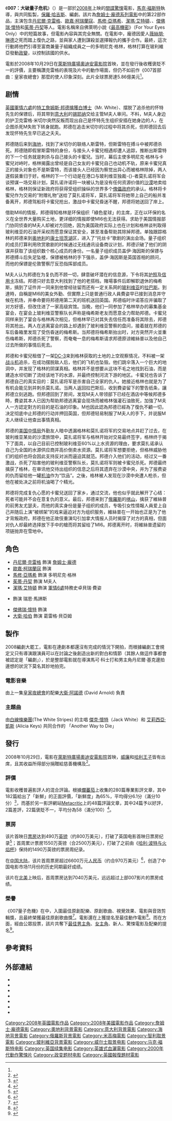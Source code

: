 {{refimprove|time=2017-01-23T09:29:55+00:00}}
{{noteTA
|G1=Movie
|G2=Show
|G3=James Bond
|T=zh-cn:007：大破量子危机; zh-tw:007量子危機; zh-hk:新鐵金剛之量子殺機;
|1=zh-cn:索尼; zh-tw:新力; zh-hk:新力;
|2=zh-cn:黑山共和国; zh-tw:蒙特內哥羅; zh-hk:黑山共和國;
|3=zh-hans:刻录机; zh-hant:燒錄器;
|4=zh-hans:笔记本电脑; zh-hant:筆記型電腦; 
|5=zh-cn:米切尔;zh-tw:米契;
|6=zh-cn:斯雷特;zh-tw:史萊特;
|7=zh-cn:梅希斯;zh-tw:馬瑟;
}}
{{Infobox film
|name = 007量子危機
|original_name  = ''Quantum of Solace''
|image = Quantum_of_Solace.jpg
|caption = 劇院發行海報
| director = [[馬克·福斯特|馬克·福斯特]]
| producer = 
  {{plainlist |
*{{link-en|麥克·G·威爾森|Michael G. Wilson}}
*{{link-en|芭芭拉·布拉格利|Barbara Broccoli}}}}
| writer = 
  {{plainlist |
*[[保羅·哈吉斯|保羅·哈吉斯]]
*{{link-en|尼爾·普維斯與羅伯·韋德|Neal Purvis and Robert Wade|尼爾·普維斯<br />羅伯·韋德}}}}
| based_on = {{Based on|[[詹姆士·龐德|詹姆士·龐德]]|[[伊恩·佛萊明|伊恩·佛萊明]]}}
|starring = 
  {{plainlist |
*[[丹尼爾·克雷格|丹尼爾·克雷格]]
*[[歐嘉·柯瑞蘭寇|歐嘉·柯瑞蘭寇]]
*[[馬修·亞瑪希|馬修·亞瑪希]]
*[[潔瑪·艾特頓|潔瑪·艾特頓]]
*{{link-en|吉安卡羅·吉安尼尼|Giancarlo Giannini}}
*[[傑佛瑞·懷特|傑佛瑞·懷特]]
*[[茱蒂·丹契|茱蒂·丹契]]
}}
| music = [[大衛·阿諾德|大衛·阿諾德]]
| cinematography = {{link-en|羅貝托·歇佛|Roberto Schaefer}}
| editing = 
  {{plainlist |
*{{link-en|麥特·奇斯|Matt Chesse}}
*{{link-en|理察·皮爾森 (剪輯師)|Richard Pearson (film editor)|瑞克·皮爾森}}}}
| studio = {{link-en|Eon製片公司|Eon Productions}}
| distributor = 
  {{plainlist |
*[[米高梅|米高梅]]
*[[哥倫比亞影業|哥倫比亞影業]]}}
| released = {{Film date|2008|10|29|倫敦首映|2008|10|31|英國|2008|11|14|美國|2008|11|05|中国大陆}}
| runtime = 106分鐘
| country = {{plainlist|
* {{英国电影}}<ref name=bfi>{{cite web|url=http://www.bfi.org.uk/films-tv-people/4ce2b8bf92120|title=Quantum of Solace (2008)|work=[[British_Film_Institute|British Film Institute]]|accessdate=2016-05-29|archive-url=https://web.archive.org/web/20160816184744/http://www.bfi.org.uk/films-tv-people/4ce2b8bf92120|archive-date=2016-08-16|dead-url=no}}</ref>
* {{美國電影產地}}<ref name=bfi/>
}}
| language = [[英語|英語]]<br />[[意大利語|意大利語]]
| sarft_id = {{电审|进|2008|36}}
| budget = 2億美元<ref name="bo"/>
| gross = 5.86億美元<ref name="bo">{{cite web|title=Quantum of Solace (2008)|url=http://www.boxofficemojo.com/movies/?id=jamesbond22.htm|publisher=[[Box_Office_Mojo|Box Office Mojo]]|accessdate=2012-11-03|archive-url=https://web.archive.org/web/20091028201044/http://boxofficemojo.com/movies/?id=jamesbond22.htm|archive-date=2009-10-28|dead-url=no}}</ref>
| preceded_by  = 《[[007大战皇家赌场|007大战皇家赌场]]》
| followed_by  = 《[[007：大破天幕杀机|007：大破天幕杀机]]》
| cn_name = 007：大破量子危机
| hk_name = 新鐵金剛之量子殺機
| tw_name = 007量子危機
}}
《'''007：大破量子危机'''》（{{lang-en|''Quantum of Solace''}}）是一部於[[2008年電影|2008年]]上映的[[間諜片|間諜]][[驚悚|驚悚]]電影，[[馬克·福斯特|馬克·福斯特]]執導，{{link-en|麥克·G·威爾森|Michael G. Wilson}}與{{link-en|芭芭拉·布拉格利|Barbara Broccoli}}共同監製，[[保羅·哈吉斯|保羅·哈吉斯]]、{{link-en|尼爾·普維斯及羅伯·韋德|Neal Purvis and Robert Wade}}編劇。該片為[[詹姆士·龐德系列電影|詹姆士·龐德系列電影]]中的第22部作品，主演包含[[丹尼爾·克雷格|丹尼爾·克雷格]]、[[歐嘉·柯瑞蘭寇|歐嘉·柯瑞蘭寇]]、[[馬修·亞瑪希|馬修·亞瑪希]]、[[潔瑪·艾特頓|潔瑪·艾特頓]]、{{link-en|吉安卡羅·吉安尼尼|Giancarlo Giannini}}、[[傑佛瑞·懷特|傑佛瑞·懷特]]和[[茱蒂·丹契|茱蒂·丹契]]等人。電影名稱來自佛萊明小說《[[最高機密|最高機密]]》（For Your Eyes Only）中的短篇故事，但電影內容與其完全無關。在電影中，龐德因愛人[[薇絲朋·琳德|薇絲朋·琳德]]之死而踏上復仇之路，並與家人遭到謀殺並選擇報仇的{{link-en|卡蜜兒·蒙特斯|Camille Montes}}攜手合作。最終，這次行動將他們引導至富商兼量子組織成員之一的多明尼克·格林，格林打算在玻利維亞發動[[政變|政變]]，以控制該國的供水。

電影於2008年10月29日在[[萊斯特廣場奧迪安電影院|萊斯特廣場奧迪安電影院]]首映，並在發行後收穫褒貶不一的評價，主要稱讚克雷格的表現及片中的動作場面，但仍不如前作《007首部曲：皇家夜總會》那麼的使人印象深刻。此片全球票房達5.86億美元<ref name="bo"/>。

==  剧情==
[[英國|英國]][[軍情六處|軍情六處]]的[[特工|特工]][[詹姆斯·邦德|詹姆斯·邦德]][[007首部曲：皇家夜總會|擒獲白博士]]（Mr. White）、摆脱了追杀他的怀特先生的保镖后，将其带到[[意大利|意大利]]的[[锡耶纳|锡耶纳]]交给主管M夫人审问。不料，M夫人身边的护卫克雷格·米切尔突然反叛而现出自己是怀特先生组织安插在她身边的人，在企图杀死M失败下转身就跑。邦德在追击米切尔的过程中将其杀死，但邦德回去后发现怀特先生早已逃之夭夭。

邦德随后来到[[海地|海地]]，找到了米切尔的联络人斯雷特，但斯雷特在搏斗中被邦德杀死。邦德随即假冒斯雷特的身份，与接头人卡蜜兒相遇却遭人追踪，推断出斯雷特的下一个任务就是刺杀与自己接头的卡蜜兒。当时，幕后主使多明尼克·格林与卡蜜兒对峙时，格林揭露出曾经是自己女友的卡蜜兒自己也动机不轨，原来卡蜜兒真正的接头对象也不是斯雷特，而该接头人已经因为察觉出异心而被格林除掉，两人遂假装重归于好。格林的下一个行动是在港口与玻利维亚独裁-{}-者莫扎诺将军会谈预谋一场交易计划，莫扎诺许诺将一块被认为是没有任何资源价值的[[沙漠|沙漠]]地卖给格林，格林则保证新政府将获得受组织操纵的世界多个[[傀儡政府|傀儡政府]]的承认。格林将卡蜜兒作为交易的“附赠礼物”送给了莫扎诺将军，莫扎诺将军将她带上自己的船并准备离开，邦德驾船将卡蜜兒抢出，激战中卡蜜兒昏迷不醒，邦德将她送回了岸上。

借助MI6的情报，邦德得知格林是环保组织「綠色星球」的主席，正在以环保的名义在全世界大量购买土地，更详细的情报即使MI6也无法获得。求助于美国情报部门协同侦查的M夫人却被对方回绝，因为美国政府实际上也在计划和格林谈判取得玻利维亚的石油开采权而愿意保证其安全，甚至准备帮助其除掉邦德。单独跟踪格林的邦德来到[[奥地利|奥地利]]的[[康士坦茨湖|康士坦茨湖]]区，进入了“托丝卡”歌剧的演出会场。量子组织的成员打算利用欣赏歌剧的时候通过无线通讯设备商议计划，邦德识破了他们的阴谋并获取了该组织数个核心成员的身份。一名量子组织成员盖伊·海因斯的保镖与邦德搏斗后失足坠楼，保镖被格林的手下强杀，盖伊·海因斯是英国首相的顾问，而他的保镖是伦敦警察厅反恐指挥部成员。

M夫人认为邦德在为复仇而不顾一切，肆意破坏潜在的信息源，下令将其[[护照|护照]]及[[信用卡|信用卡]]冻结。邦德只好去意大利找到了他的老搭档，賭場事件后即解职退休的梅希斯，搞到了证件并一同来到他曾经驻留而还有一定关系网的[[玻利维亚|玻利维亚]]的[[拉巴斯|拉巴斯]]。到達時，自稱是MI6的美女外勤、但實際上只是普通行政人員費姿早已接到消息并守候在机场，并奉命要将邦德用第二天的班机送回英国。邦德临时许诺答应并骗取了对方好感，但改住进了一家高级宾馆。当晚，他们一同参加了格林举办的募集基金宴会，在宴会上玻利维亚警察队长声称是梅希斯老友而愿意全力帮助邦德。卡蜜兒同样来到了宴会与格林再次相见，但格林早已对其失去信任而准备将其除去，邦德将其抢出。两人在逃离宴会的路上却遇到了玻利维亚警察的盘问，接着就在邦德的车后备箱里发现了受伤昏迷的梅希斯。当邦德将梅希斯抬出时，对方突然开火並重伤梅希斯，邦德杀死了警察，而奄奄一息的梅希斯请求邦德原谅維絲普以及他自己过去所做的事情后死去。

邦德和卡蜜兒租借了一架[[DC-3|DC-3]]来到格林获取的土地的上空观察情况，不料被一架[[战斗机|战斗机]]追杀，在成功摆脱敌人后，他们的飞机也坠毁。他们跳伞落入一个巨大的地洞中，并发现了格林的阴谋真相。格林并不是想要从这块不毛之地找到石油，而是建造水坝切断了流经该地下的水源，并最终控制河流下游的地区。卡蜜兒也告诉了邦德自己的真实目的：莫扎诺将军是杀害自己全家的仇人。她接近格林也就是为了有机会能见到并刺杀莫扎诺。当两人返回拉巴斯后，收到費姿留下的警告纸条，讓邦德立刻逃跑。但邦德回到了房间，发现M夫人带领部下已经在酒店中等候邦德多時，費姿其本人已因为帮助邦德逃离宴会现场而被格林强灌石油致死，加強了M夫人一方認定對方的目的是石油的印象。M也因此認為邦德已經為了復仇不顧一切，决定彻底中止邦德的行动并押回英国，但邦德轻易制服了M夫人的手下，并说服M夫人继续让他查出事情真相。

邦德的[[美国|美国]][[中情局|中情局]]外勤友人暗中透漏格林和莫扎诺将军的交易地点并赶了过去，在玻利维亚某处的沙漠旅馆中，莫扎诺将军与格林开始对交易最终签字，格林终于揭下了面具，以自己目前已控制玻利维亚60%以上水资源的理由，要求莫扎诺承认自己为全国的水源供应商并高价倒卖水资源。莫扎诺将军想要拒绝，但格林威胁他们的组织也将会因此支持反对派而逼迫其就范。邦德介入他们的活动，经过又一番激战，杀死了陷害他的玻利维亚警察队长，莫扎诺将军则被卡蜜兒杀死。邦德最终擒获了格林，在审讯他交待出组织的信息之后将其遗弃在沙漠中央，并为了报费姿的仇而留给他一罐[[机油|机油]]作为“饮品”。之後，格林被人发现在沙漠中央遭人枪杀，但他在被处决之前将机油喝了个精光。

邦德将完成复仇心愿的卡蜜兒送回了家乡，通过交流，他也似乎就此解开了心结：死者可能并不会在意复仇的意义。最后，邦德来到了[[俄羅斯|俄羅斯]]的[[喀山|喀山]]，擒获了維絲普的前男友尤瑟夫，而他的真实身份是量子组织的成员，专吸引女性情報人員爱上自己并随后上演“被绑架”的戏来逼迫对方为组织服务，維絲普在一开始也正是为了他才背叛政府。邦德在他正故伎重演勾引加拿大情报人员时揭穿了对方的真相，但面对仇人却最終选择放下手中的槍而将其留给了MI6。邦德离开时，将維絲普遗留的项链抛弃在雪地中。

== 角色 ==
* [[丹尼爾·克雷格|丹尼爾·克雷格]] 飾演 [[詹姆士·龐德|詹姆士·龐德]]
* [[歐嘉·柯瑞蘭寇|歐嘉·柯瑞蘭寇]] 飾演 {{link-en|卡蜜兒·蒙特斯|Camille Montes}}
* [[馬修·亞瑪希|馬修·亞瑪希]] 飾演 多明尼克·格林
* [[茱蒂·丹契|茱蒂·丹契]] 飾演 M夫人
* [[潔瑪·艾特頓|潔瑪·艾特頓]] 飾演 [[軍情6處|軍情6處]]特務史卓貝瑞·費姿
* {{link-en|吉安卡羅·吉安尼尼|Giancarlo Giannini}} 飾演 瑞恩·馬諦斯
* [[傑佛瑞·懷特|傑佛瑞·懷特]] 飾演 {{link-en|菲利克斯·雷特|Felix Leiter}}
* [[大衛·哈伯|大衛·哈伯]] 飾演 葛雷格·貝亞姆

==製作==
2008編劇大罷工，電影在連劇本都還沒有完成的情況下開拍，而根據編劇工會規定又只有導演跟演員可以在討論之後創造出新的對白和情節（其餘人做這件事都會被認定是「編劇」），於是整部電影就在導演馬可·科士打和男主角丹尼爾·基克邊拍邊想的狀況下莫名其妙地拍完。

===電影音樂===
由上一集[[皇家夜總會|皇家夜總會]]的配樂[[大衛·阿諾德|大衛·阿諾德]] (David Arnold) 負責

===主題曲===
由[[白線條樂團|白線條樂團]](The White Stripes) 的主唱 [[傑克·懷特|傑克·懷特]]（Jack White）和 [[艾莉西亞·凱斯|艾莉西亞·凱斯]] (Alicia Keys) 共同合作的 「Another Way to Die」

== 發行 ==
2008年10月29日，電影在[[萊斯特廣場奧迪安電影院|萊斯特廣場奧迪安電影院]]首映，[[劍橋公爵威廉王子|威廉]]和[[哈利王子|哈利王子]]皆有出席，且其收益所得部分捐贈給慈善機構{{link-en|救助英雄|Help for Heroes}}及{{link-en|皇家不列顛軍團|The Royal British Legion}}<ref>{{cite news|title="Quantum of Solace" World Premiere Announced|publisher={{link-en|MI6-HQ.com|MI6-HQ.com}}|date=2008-08-05|url=http://www.mi6-hq.com/sections/articles/bond_22_premiere_announced.php3?t=qos&s=qos&id=01974|accessdate=2008-08-06|archive-url=https://web.archive.org/web/20110511201343/http://www.mi6-hq.com/sections/articles/bond_22_premiere_announced.php3?t=qos&s=qos&id=01974|archive-date=2011-05-11|dead-url=no}}</ref>。

=== 評價 ===
電影收穫普遍影評人的混合評論。根據[[爛蕃茄|爛蕃茄]]上收集的280篇專業影評文章，其中182篇給出了「新鮮」的正面評價，「新鮮度」為65%，平均得分6.1分（滿分10分）<ref>{{cite web|title='Quantum of Solace'|publisher=[[Rotten_Tomatoes|Rotten Tomatoes]]|url=http://www.rottentomatoes.com/m/quantum_of_solace/|accessdate=2012-07-31|archive-url=https://web.archive.org/web/20150612100937/http://www.rottentomatoes.com/m/quantum_of_solace/|archive-date=2015-06-12|dead-url=no}}</ref>，而基於另一影評網站[[Metacritic|Metacritic]]上的48篇評論文章，其中24篇予以好評，2篇差評，22篇褒貶不一，平均分為58（滿分100）<ref>{{cite web|url=http://www.metacritic.com/film/titles/quantumofsolace|title=Quantum of Solace|publisher=[[Metacritic|Metacritic]]|accessdate=2011-03-30|archive-url=https://web.archive.org/web/20100402105432/http://www.metacritic.com/film/titles/quantumofsolace|archive-date=2010-04-02|dead-url=no}}</ref>。

=== 票房 ===
该片首映日[[票房|票房]]达到490万[[英镑|英镑]]（约800万美元），打破了英国电影首映日票房纪录<ref>{{cite news | language = en | author = ARCHIE THOMAS | url = http://www.variety.com/article/VR1117995122.html?categoryid=13&cs=1 | title = 'Solace' makes quantum leap in U.K. | publisher = VIRIETY | date = 2008-11-01 | accessdate = 2010-07-07 | archive-url = https://web.archive.org/web/20100619060345/http://www.variety.com/article/VR1117995122.html?categoryid=13&cs=1 | archive-date = 2010-06-19 | dead-url = no }}</ref>；首周累计票房1550万英镑（合2500万美元），打破了之前由《[[哈利·波特与火焰杯|哈利·波特与火焰杯]]》保持的1490万英镑的票房周纪录。

在[[中国大陆|中国大陆]]，该片首周票房超过6600万元[[人民币|人民币]]（约合970万美元）<ref>{{cite news | language = zh-hans | author = 张文泊 | url = http://ent.sina.com.cn/m/f/2008-11-11/10362244779.shtml | title = 《量子危机》首周6600万 创历史同期最好成绩 | publisher = 新浪娱乐 | date = 2008-11-11 | accessdate = 2010-07-07 | archive-url = https://web.archive.org/web/20120119103218/http://ent.sina.com.cn/m/f/2008-11-11/10362244779.shtml | archive-date = 2012-01-19 | dead-url = no }}</ref>，创造了中国电影市场11月份的历史同期最好成绩。

该片在[[北美|北美]]上映后，首周票房达到7040万美元，远远超过上部007影片的票房成绩。

=== 榮譽 ===
《007量子危機》在{{link-en|第13屆衛星獎|13th Satellite Awards}}中，入圍最佳原創配樂、原創歌曲、視覺效果、電影與音效剪輯獎，且最終榮獲最佳原創歌曲獎<ref>{{cite web|url=http://www.pressacademy.com/satawards/awards2008.shtml|title=2008 13th Annual SATELLITE Awards|publisher=[[國際記者協會|International Press Academy]]|accessdate=2008-12-15|archiveurl=https://web.archive.org/web/20081209100353/http://www.pressacademy.com/satawards/awards2008.shtml|archivedate=2008-12-09}}</ref>。電影還在{{link-en|第14屆評論家選擇獎|14th Critics' Choice Awards}}上獲提名至最佳動作電影<ref>{{cite news|url=http://www.variety.com/article/VR1117997072.html |author=Dade Hayes|title=Critics Choice favors 'Milk,' 'Button'|work=[[Variety_(magazine)|Variety]]|date=2008-12-09|accessdate=2008-12-09}}</ref>。而在{{link-en|第14屆帝國獎|14th Empire Awards|帝國獎}}方面，經由公眾投票，該片共奪下[[帝國獎最佳男主角|最佳男主角]]、[[帝國獎最佳女主角|女主角]]、新人、驚悚電影及配樂的提名<ref>{{cite news|title=Empire Awards nominate 'Quantum of Solace' five times, vote now online|publisher={{link-en|MI6-HQ.com|MI6-HQ.com}}|date=2009-03-02|url=http://www.mi6-hq.com/news/index.php?itemid=7396&t=mi6&s=news|accessdate=2009-03-03|archive-url=https://web.archive.org/web/20110511201330/http://www.mi6-hq.com/news/index.php?itemid=7396&t=mi6&s=news|archive-date=2011-05-11|dead-url=no}}</ref>。

== 參考資料 ==
{{Reflist|2}}

== 外部連結 ==
*{{Official website|http://www.007.com}}
*{{IMDb title|0830515}}
*{{douban|1946882}}
*{{rotten-tomatoes|quantum_of_solace}}
*{{mojo title|jamesbond22}}
*{{metacritic film|quantum-of-solace}}
*{{amg movie|356351}}

{{Marc Forster}}
{{James Bonds Films}}

{{DEFAULTSORT:Quantum of Solace}}
[[Category:2008年英國電影作品|Category:2008年英國電影作品]]
[[Category:2008年美國電影作品|Category:2008年美國電影作品]]
[[Category:詹姆士·龐德電影|Category:詹姆士·龐德電影]]
[[Category:奧地利背景電影|Category:奧地利背景電影]]
[[Category:意大利背景電影|Category:意大利背景電影]]
[[Category:海地背景電影|Category:海地背景電影]]
[[Category:俄羅斯背景電影|Category:俄羅斯背景電影]]
[[Category:米高梅電影|Category:米高梅電影]]
[[Category:智利取景電影|Category:智利取景電影]]
[[Category:玻利維亞背景電影|Category:玻利維亞背景電影]]
[[Category:威尔士取景电影|Category:威尔士取景电影]]
[[Category:马克·福斯特电影|Category:马克·福斯特电影]]
[[Category:英国续集电影|Category:英国续集电影]]
[[Category:英雄式血灑電影|Category:英雄式血灑電影]]
[[Category:2000年代動作驚悚片|Category:2000年代動作驚悚片]]
[[Category:政变题材电影|Category:政变题材电影]]
[[Category:英國報復題材電影|Category:英國報復題材電影]]